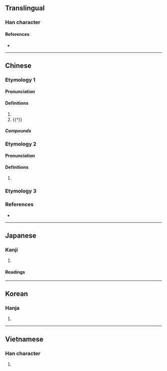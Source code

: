 {{also|嗳}}
{{character info/new}}
==Translingual==

===Han character===
{{Han char|rn=30|rad=口|as=13|sn=16|four=62047|canj=RBBE|ids=⿰口愛}}

====References====
* {{Han ref|kx=0210.220|dkj=04394|dj=0433.100|hdz=10693.040|uh=566F|ud=22127|bh=BEBC|bd=48828}}

----

==Chinese==
{{zh-forms|s=嗳}}

===Etymology 1===

====Pronunciation====
{{zh-pron
|m=ǎi
|c=ngoi3,ngoi2,oi2,oi3
|h=pfs=ôi
|cat=interj,v
}}
{{zh-attn-split}}

====Definitions====
{{zh-hanzi}}

# {{n-g|An interjection expressing [[disagreement]] or [[negation]].}}
# {{†}} {{zh-synonym|噯氣|to [[belch]]; to [[burp]]}}

=====Compounds=====
{{zh-der|噴雲噯霧|噯呀|噯唷|噯喲|噯氣|噯喲喲}}

===Etymology 2===

====Pronunciation====
{{zh-pron
|m=ài
|cat=interj
}}

====Definitions====
{{zh-hanzi}}

# {{n-g|An interjection expressing [[annoyance]] or [[regret]].}}

===Etymology 3===
{{zh-see|哎|v}}

===References===
* {{R:yue:mfccd}}

----

==Japanese==

===Kanji===
{{ja-kanji|grade=|rs=口13}}

# {{defn|lang=ja|sort=口13}}

====Readings====
{{ja-readings
|goon=あい
|kanon=あい
|on=がい
|kun=あつかい-, いき-, おくび-
}}

----

==Korean==

===Hanja===
{{ko-hanja|hangeul=애|rv=ae|mr=ae}}

# {{defn|lang=ko|sort=口13}}

----

==Vietnamese==

===Han character===
{{vi-hantu|[[áy]]|rs=口13}}

# {{defn|lang=vi|sort=口13}}